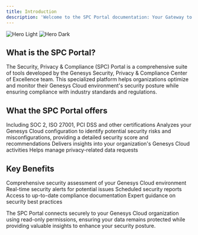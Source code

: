 ```yaml
---
title: Introduction
description: 'Welcome to the SPC Portal documentation: Your Gateway to Genesys Cloud Security, Privacy & Compliance'
---
```


<img className='block dark:hidden' src='/images/spc-landing-light.png' alt='Hero Light' />
<img className='hidden dark:block' src='/images/spc-landing-dark.png' alt='Hero Dark' />

## What is the SPC Portal?

The Security, Privacy & Compliance (SPC) Portal is a comprehensive suite of tools developed by the Genesys Security, Privacy & Compliance Center of Excellence team. This specialized platform helps organizations optimize and monitor their Genesys Cloud environment's security posture while ensuring compliance with industry standards and regulations.

## What the SPC Portal offers

<CardGroup cols={2}>
  <Card title='Compliance Documentation' icon='file-pdf' href='/Compliance Documentation'>
    Including SOC 2, ISO 27001, PCI DSS and other certifications
  </Card>
  <Card title='Security Advisor' icon='shield-quartered' href='/Security Advisor'>
    Analyzes your Genesys Cloud configuration to identify potential security risks and misconfigurations, providing a detailed security score and recommendations
  </Card>
  <Card title='Audit Viewer' icon='image' href='/Audit Viewer'>
    Delivers insights into your organization's Genesys Cloud activities
  </Card>
  <Card title='Data Subject Requests' icon='person' href='/Data Subject Requests'>
    Helps manage privacy-related data requests
  </Card>
</CardGroup>

## Key Benefits

<CardGroup cols={2}>
  <Card title='Complete Security Assessment' icon='shield-heart'>
    Comprehensive security assessment of your Genesys Cloud environment
  </Card>
  <Card title='Real-Time Threat Monitoring' icon='shield-check'>
    Real-time security alerts for potential issues
  </Card>
  <Card title='Automated Security Reporting' icon='shield-halved'>
    Scheduled security reports
  </Card>
  <Card title='Compliance Documentation Hub' icon='file-pdf'>
    Access to up-to-date compliance documentation
  </Card>
  <Card title='Expert Security Guidance' icon='user-tie'>
    Expert guidance on security best practices
  </Card>
</CardGroup>

The SPC Portal connects securely to your Genesys Cloud organization using read-only permissions, ensuring your data remains protected while providing valuable insights to enhance your security posture.
